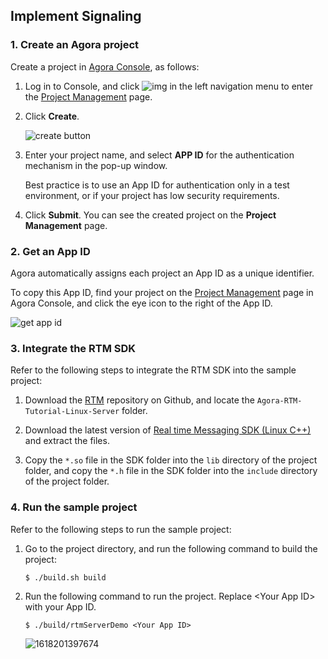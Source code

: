 <PlatformWrapper platform="linux">
        
## Implement Signaling

### 1. Create an Agora project

Create a project in [Agora Console](https://console.agora.io/), as follows:

1.  Log in to Console, and click ![img](https://web-cdn.agora.io/docs-files/1594283671161) in the left navigation menu to enter the [Project Management](https://dashboard.agora.io/projects) page.

2.  Click **Create**.

    ![create button](https://web-cdn.agora.io/docs-files/1594949127367)

3.  Enter your project name, and select **APP ID** for the authentication mechanism in the pop-up window.

    Best practice is to use an App ID for authentication only in a test environment, or if your project has low security requirements.

4.  Click **Submit**. You can see the created project on the **Project Management** page.

### 2. Get an App ID

Agora automatically assigns each project an App ID as a unique identifier.

To copy this App ID, find your project on the [Project Management](https://dashboard.agora.io/projects) page in Agora Console, and click the eye icon to the right of the App ID.

![get app id](https://web-cdn.agora.io/docs-files/1602646621028)

### 3. Integrate the RTM SDK

Refer to the following steps to integrate the RTM SDK into the sample project:

1.  Download the [RTM](https://github.com/AgoraIO/RTM) repository on Github, and locate the `Agora-RTM-Tutorial-Linux-Server` folder.

2.  Download the latest version of [Real time Messaging SDK (Linux C++)]({rootdir}/{local_product}/reference/downloads.html) and extract the files.

3.  Copy the `*.so` file in the SDK folder into the `lib` directory of the project folder, and copy the `*.h` file in the SDK folder into the `include` directory of the project folder.

### 4. Run the sample project

Refer to the following steps to run the sample project:

1.  Go to the project directory, and run the following command to build the project:

    ``` shell
    $ ./build.sh build
    ```

2.  Run the following command to run the project. Replace &lt;Your App ID&gt; with your App ID.

    ``` shell
    $ ./build/rtmServerDemo <Your App ID>
    ```

    ![1618201397674](https://web-cdn.agora.io/docs-files/1618201397674)
</PlatformWrapper>
